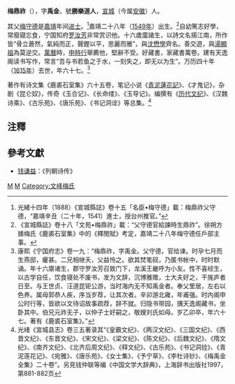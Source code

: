 '''梅鼎祚'''（{{bd|1549年||1615年|catIdx=M}}），字'''禹金'''，號'''勝樂道人'''，[[宣城|宣城]]（今属[[安徽|安徽]]）人。

其父[[梅守德|梅守德]]是[[嘉靖|嘉靖]]年间[[进士|进士]]。<ref>光緒十四年（1888）《宣城縣誌》卷十五「名臣•梅守德」載：梅鼎祚父守德，“嘉靖辛丑（二十年，1541）進士，授台州推官。”</ref>嘉靖二十八年（[[1549年|1549年]]）出生。<ref>《宣城縣誌》卷十八「文苑•梅鼎祚」載：“父守德官給諫時生鼎祚”。徐朔方據梅氏《鹿裘石室集》中的《釋閔賦》考定，嘉靖二十八年梅守德任戶部主事。</ref>自幼篤志好學，常廢寢忘食，宁国知府[[罗汝芳|罗汝芳]]非常赏识他。十六歲廩諸生，以詩文名揚江南，所作皆“骨立蒼然，氣純而正，聲鏗以平，思麗而雅”，與[[沈懋學|沈懋學]]齊名。善交遊，與[[湯顯祖|湯顯祖]]為莫逆交。[[萬曆|萬曆]]時，[[申時行|申時行]]舉薦他，堅辭不受。好藏書，家藏書萬卷。建有天逸阁读书写作，常言“吾与书若鱼之于水，一刻失之，即无以为生”。万历四十年（[[1615年|1615年]]）去世，年六十七。<ref>康熙《宁国府志》卷一九：“梅鼎祚，字禹金。父守德，官给谏。时孕七月而生燕邸，癯甚。二兄相继夭，父益怜之。欲其焚笔砚，乃匿书帐中，时时默诵。年十六廪诸生，郡守罗汝芳召致门下，龙溪王畿呼为小友。性不喜经生，以古学自任，饮食寝处不废书，发为文辞，沉博雅赡，士大夫好之，干旄庐者日至。与王世贞、汪道昆钜公游，当时海内无不知禹金者。奉父里居，左右以色养。属母郭恭人疾，序当岁荐，让其次者。辛卯游北雍，年甫强。时内阁申公时行等，皆欲以文待诏故事疏荐，辞不就。归隐书带园，搆天逸阁藏书，坐卧其中。伯兄元祚无子，以仲子士好嗣之，敬嫂刘氏如母。岁乙卯卒，年六十七。著有《鹿裘石室集》。”</ref>

著作有诗文集《鹿裘石室集》六十五卷，笔记小说《[[青泥蓮花記|青泥蓮花記]]》、《才鬼记》，杂剧《昆仑奴》，传奇《玉合记》、《长命缕》、《玉导记》。编撰有《[[历代文纪|历代文纪]]》、《汉魏诗乘》、《古乐苑》、《唐乐苑》、《书记洞诠》等总集。<ref>光绪《宣城县志》卷三五著录其“《皇霸文纪》、《两汉文纪》、《三国文纪》、《西晋文纪》、《东晋文纪》、《宋文纪》、《梁文纪》、《陈文纪》、《后魏文纪》、《隋文纪》、《南齐文纪》、《北齐后周文纪》、《释文纪》、《古乐苑》、《书记洞铨》、《青泥莲花记》、《宛雅》、《唐乐苑》、《女士集》、《予宁草》、《李杜诗钞》、《梅禹金全集》二十卷”。另見钱仲联等编《中国文学大辞典》，上海辞书出版社1997，第881-882页</ref>

==注釋==
{{reflist}}

==參考文獻==
* [[钱谦益|钱谦益]]：《列朝诗传》
{{wikisource author}}

[[Category:明朝作家|M]]
[[Category:宣城人|M]]
[[Category:文峰梅氏|Category:文峰梅氏]]